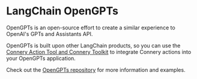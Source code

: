 # LangChain OpenGPTs

OpenGPTs is an open-source effort to create a similar experience to OpenAI's GPTs and Assistants API.

OpenGPTs is built upon other LangChain products, so you can use the [Connery Action Tool and Connery Toolkit](/docs/clients/native/langchain/tools) to integrate Connery actions into your OpenGPTs application.

Check out the [OpenGPTs repository](https://github.com/langchain-ai/opengpts) for more information and examples.
